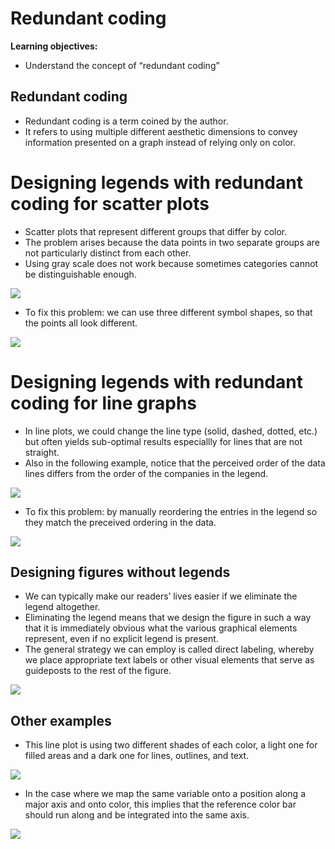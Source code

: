 # Redundant coding

**Learning objectives:**

- Understand the concept of "redundant coding"

## Redundant coding {-}

- Redundant coding is a term coined by the author. 
- It refers to using multiple different aesthetic dimensions to convey information presented on a graph instead of relying only on color. 

# Designing legends with redundant coding for scatter plots {-}

- Scatter plots that represent different groups that differ by color. 
- The problem arises because the data points in two separate groups are not particularly distinct from each other.
- Using gray scale does not work because sometimes categories cannot be distinguishable enough. 

![](images/fig20_1.png)

- To fix this problem: we can use three different symbol shapes, so that the points all look different.

![](images/fig20_2.png)

# Designing legends with redundant coding for line graphs {-}

- In line plots, we could change the line type (solid, dashed, dotted, etc.) but often yields sub-optimal results especiallly for lines that are not straight. 
- Also in the following example, notice that the perceived order of the data lines differs from the order of the companies in the legend.  

![](images/fig20_3.png)

-  To fix this problem: by manually reordering the entries in the legend so they match the preceived ordering in the data.

![](images/fig20_4.png)

## Designing figures without legends {-}

- We can typically make our readers’ lives easier if we eliminate the legend altogether. 
- Eliminating the legend means that we design the figure in such a way that it is immediately obvious what the various graphical elements represent, even if no explicit legend is present.
- The general strategy we can employ is called direct labeling, whereby we place appropriate text labels or other visual elements that serve as guideposts to the rest of the figure.

![](images/fig20_5.png)

## Other examples {-}

- This line plot is using two different shades of each color, a light one for filled areas and a dark one for lines, outlines, and text. 

![](images/fig20_6.png)

- In the case where we map the same variable onto a position along a major axis and onto color, this implies that the reference color bar should run along and be integrated into the same axis. 

![](images/fig20_7.png)
